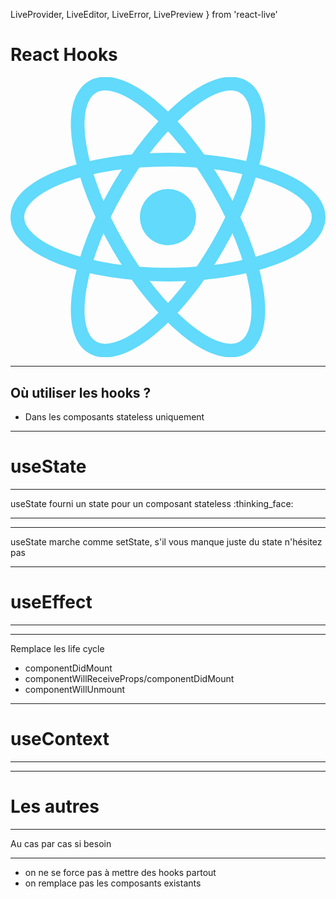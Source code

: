   LiveProvider,
  LiveEditor,
  LiveError,
  LivePreview
} from 'react-live'


# React Hooks
<img src="data:image/svg+xml;base64,PHN2ZyB4bWxucz0iaHR0cDovL3d3dy53My5vcmcvMjAwMC9zdmciIHZpZXdCb3g9Ii0xMS41IC0xMC4yMzE3NCAyMyAyMC40NjM0OCI+CiAgPHRpdGxlPlJlYWN0IExvZ288L3RpdGxlPgogIDxjaXJjbGUgY3g9IjAiIGN5PSIwIiByPSIyLjA1IiBmaWxsPSIjNjFkYWZiIi8+CiAgPGcgc3Ryb2tlPSIjNjFkYWZiIiBzdHJva2Utd2lkdGg9IjEiIGZpbGw9Im5vbmUiPgogICAgPGVsbGlwc2Ugcng9IjExIiByeT0iNC4yIi8+CiAgICA8ZWxsaXBzZSByeD0iMTEiIHJ5PSI0LjIiIHRyYW5zZm9ybT0icm90YXRlKDYwKSIvPgogICAgPGVsbGlwc2Ugcng9IjExIiByeT0iNC4yIiB0cmFuc2Zvcm09InJvdGF0ZSgxMjApIi8+CiAgPC9nPgo8L3N2Zz4K"/>

---

## Où utiliser les hooks ?
* Dans les composants stateless uniquement

---

# useState

---

useState fourni un state pour un composant stateless :thinking_face:

---


<Example1 />

---

useState marche comme setState, s'il vous manque juste du state n'hésitez pas

---

# useEffect

---


<Effect />

---

Remplace les life cycle
* componentDidMount
* componentWillReceiveProps/componentDidMount
* componentWillUnmount

---

# useContext

---


<Cont />

---

# Les autres

---

Au cas par cas si besoin

---
* on ne se force pas à mettre des hooks partout
* on remplace pas les composants existants
